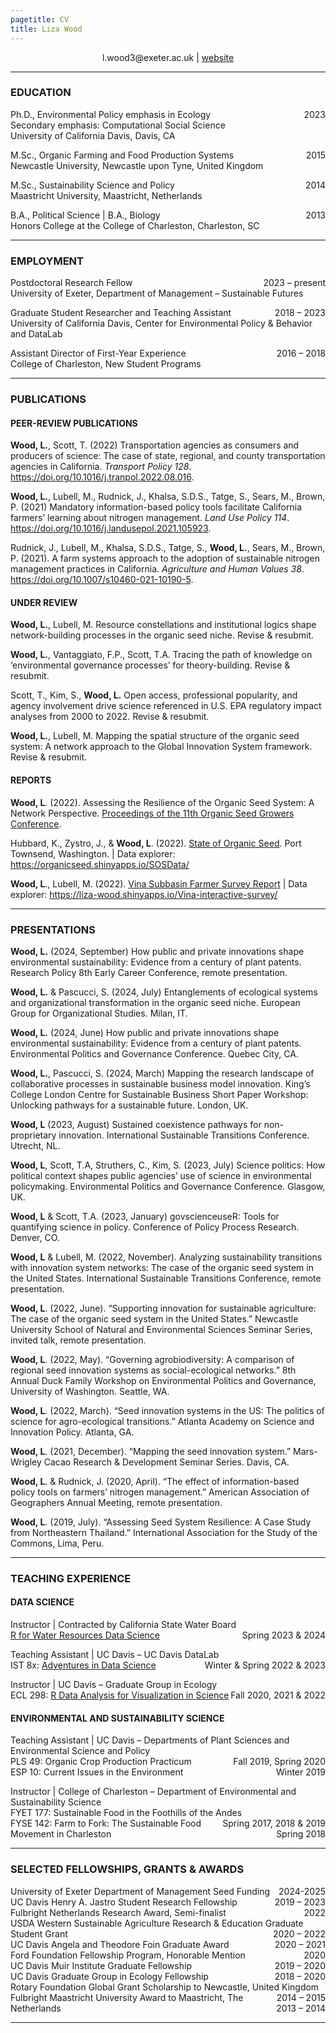 ```yaml
---
pagetitle: CV
title: Liza Wood
---
```


<style type="text/css">
h1.title, h2.subtitle, h3.subtitle {
  text-align: center;
}
</style>

<center> <i class="fa fa-envelope-square" aria-hidden="true"></i> l.wood3@exeter.ac.uk | [<i class="fa fa-globe" aria-hidden="true"></i> website](https://liza-wood.github.io/)</center>

***

### EDUCATION 

Ph.D., Environmental Policy emphasis in Ecology  <span style="float:right;">2023</span>  
Secondary emphasis: Computational Social Science  
University of California Davis, Davis, CA   

M.Sc., Organic Farming and Food Production Systems                        <span style="float:right;">2015</span>  
Newcastle University, Newcastle upon Tyne, United Kingdom   

M.Sc., Sustainability Science and Policy		            	               <span style="float:right;">2014</span>  
Maastricht University, Maastricht, Netherlands   

B.A., Political Science | B.A., Biology 		             	   	           <span style="float:right;">2013</span>  
Honors College at the College of Charleston, Charleston, SC  

***  

### EMPLOYMENT  

Postdoctoral Research Fellow <span style="float:right;">2023 – present</span>   
University of Exeter, Department of Management -- Sustainable Futures  

Graduate Student Researcher and Teaching Assistant <span style="float:right;">2018 – 2023</span>   
University of California Davis, Center for Environmental Policy & Behavior and DataLab

Assistant Director of First-Year Experience <span style="float:right;">2016 – 2018</span>    
College of Charleston, New Student Programs  

***

### PUBLICATIONS

#### PEER-REVIEW PUBLICATIONS  

**Wood, L.**, Scott, T. (2022) Transportation agencies as consumers and producers of science: The case of state, regional, and county transportation agencies in California. *Transport Policy 128*. [https://doi.org/10.1016/j.tranpol.2022.08.016](https://doi.org/10.1016/j.tranpol.2022.08.016).   

**Wood, L.**, Lubell, M., Rudnick, J., Khalsa, S.D.S., Tatge, S., Sears, M., Brown, P. (2021) Mandatory information-based policy tools facilitate California farmers’ learning about nitrogen management. *Land Use Policy 114*. [https://doi.org/10.1016/j.landusepol.2021.105923](https://doi.org/10.1016/j.landusepol.2021.105923).    

Rudnick, J., Lubell, M., Khalsa, S.D.S., Tatge, S., **Wood, L.**, Sears, M., Brown, P. (2021). A farm systems approach to the adoption of sustainable nitrogen management practices in California. *Agriculture and Human Values 38*. [https://doi.org/10.1007/s10460-021-10190-5](https://doi.org/10.1007/s10460-021-10190-5).  

#### UNDER REVIEW  

**Wood, L.**, Lubell, M. Resource constellations and institutional logics shape network-building processes in the organic seed niche. Revise & resubmit.  

**Wood, L.**, Vantaggiato, F.P., Scott, T.A. Tracing the path of knowledge on ‘environmental governance processes’ for theory-building. Revise & resubmit.  

Scott, T., Kim, S., **Wood, L.** Open access, professional popularity, and agency involvement drive science referenced in U.S. EPA regulatory impact analyses from 2000 to 2022. Revise & resubmit.

**Wood, L.**, Lubell, M. Mapping the spatial structure of the organic seed system: A network approach to the Global Innovation System framework. Revise & resubmit.

<!---

#### IN PREPARATION   

**Wood, L.**, Hubbard, K., Zystro, J. Compliance within regulatory gray areas: The case of the organic seed standard. 

**Wood, L.** How public and private innovations shape environmental sustainability: Evidence from a century of plant patents. 

**Wood, L.**, Struthers, C., Scott, T.A., Kim, S. Science politics: How political context shapes public agencies’ use of science in environmental policymaking.  


**Wood, L.**, Pascucci, S. Entanglements of ecological systems and organizational transformation in the organic seed niche.  

van denBroek, O.M, **Wood, L.**, Moon, J. Knudsen, J. Organizing cross-sector partnerships: Towards a network governance model. 

---> 

#### REPORTS         

**Wood, L**. (2022). Assessing the Resilience of the Organic Seed System: A Network Perspective. [Proceedings of the 11th Organic Seed Growers Conference](https://seedalliance.org/wp-content/uploads/2022/03/2022-OSGC-Proceedings-Final.pdf).

Hubbard, K., Zystro, J., & **Wood, L**. (2022). [State of Organic Seed](https://stateoforganicseed.org/state-of-organic-seed-2022/). Port Townsend, Washington. \| Data explorer: <https://organicseed.shinyapps.io/SOSData/>

**Wood, L**., Lubell, M. (2022). [Vina Subbasin Farmer Survey Report](https://www.buttecounty.net/DocumentCenter/View/5316/Agricultural-Irrigation-Efficiency-Study-Report-PDF) \| Data explorer: <https://liza-wood.shinyapps.io/Vina-interactive-survey/>

***

### PRESENTATIONS  

**Wood, L.** (2024, September) How public and private innovations shape environmental sustainability: Evidence from a century of plant patents. Research Policy 8th Early Career Conference, remote presentation. 

**Wood, L.** & Pascucci, S. (2024, July) Entanglements of ecological systems and organizational transformation in the organic seed niche. European Group for Organizational Studies. Milan, IT. 

**Wood, L.** (2024, June) How public and private innovations shape environmental sustainability: Evidence from a century of plant patents. Environmental Politics and Governance Conference. Quebec City, CA. 

**Wood, L.**, Pascucci, S. (2024, March) Mapping the research landscape of collaborative processes in sustainable business model innovation. King's College London Centre for Sustainable Business Short Paper Workshop: Unlocking pathways for a sustainable future. London, UK.  

**Wood, L** (2023, August) Sustained coexistence pathways for non-proprietary innovation. International Sustainable Transitions Conference. Utrecht, NL.   

**Wood, L**, Scott, T.A, Struthers, C., Kim, S. (2023, July) Science politics: How political context shapes public agencies’ use of science in environmental policymaking. Environmental Politics and Governance Conference. Glasgow, UK.   

**Wood, L** & Scott, T.A. (2023, January) govscienceuseR: Tools for quantifying science in policy. Conference of Policy Process Research. Denver, CO.  

**Wood, L** & Lubell, M. (2022, November). Analyzing sustainability transitions with innovation system networks: The case of the organic seed system in the United States. International Sustainable Transitions Conference, remote presentation.  

**Wood, L**. (2022, June). “Supporting innovation for sustainable agriculture: The case of the organic seed system in the United States.” Newcastle University School of Natural and Environmental Sciences Seminar Series, invited talk, remote presentation.  

**Wood, L**. (2022, May). “Governing agrobiodiversity: A comparison of regional seed innovation systems as social-ecological networks.” 8th Annual Duck Family Workshop on Environmental Politics and Governance, University of Washington. Seattle, WA.     

**Wood, L**. (2022, March). “Seed innovation systems in the US: The politics of science for  agro-ecological transitions.” Atlanta Academy on Science and Innovation Policy. Atlanta, GA.    

**Wood, L**. (2021, December). “Mapping the seed innovation system.” Mars-Wrigley Cacao Research &  Development Seminar Series. Davis, CA.  

**Wood, L**. & Rudnick, J. (2020, April). “The effect of information-based policy tools on farmers’ nitrogen management.” American Association of Geographers Annual Meeting, remote presentation.    

**Wood, L**. (2019, July). “Assessing Seed System Resilience: A Case Study from Northeastern Thailand.” International Association for the Study of the Commons, Lima, Peru.  

***

### TEACHING EXPERIENCE   

#### DATA SCIENCE   

Instructor |  Contracted by California State Water Board   
  [R for Water Resources Data Science](https://www.r4wrds.com/) <span style="float:right;">Spring 2023 & 2024</span>  
  
Teaching Assistant | UC Davis -- UC Davis DataLab   
  IST 8x: [Adventures in Data Science](https://ucdavisdatalab.github.io/adventures_in_data_science/) <span style="float:right;">Winter & Spring 2022 & 2023</span>   
  
Instructor |  UC Davis -- Graduate Group in Ecology  
  ECL 298: [R Data Analysis for Visualization in Science](https://gge-ucd.github.io/R-DAVIS/) <span style="float:right;">Fall 2020, 2021 & 2022</span>    


#### ENVIRONMENTAL AND SUSTAINABILITY SCIENCE  

Teaching Assistant | UC Davis -- Departments of Plant Sciences and Environmental Science and Policy  
  PLS 49: Organic Crop Production Practicum <span style="float:right;">Fall 2019, Spring 2020</span>   
  ESP 10: Current Issues in the Environment <span style="float:right;">Winter 2019</span>  

Instructor |  College of Charleston -- Department of Environmental and Sustainability Science  
  FYET 177: Sustainable Food in the Foothills of the Andes <span style="float:right;">Spring 2017, 2018 & 2019</span>      
  FYSE 142: Farm to Fork: The Sustainable Food Movement in Charleston <span style="float:right;">Spring 2018</span>    

***

### SELECTED FELLOWSHIPS, GRANTS & AWARDS  
University of Exeter Department of Management Seed Funding  <span style="float:right;"> 2024-2025</span>  
UC Davis Henry A. Jastro Student Research Fellowship  <span style="float:right;"> 2019 – 2023</span>  
Fulbright Netherlands Research Award, Semi-finalist   <span style="float:right;"> 2022</span>   
USDA Western Sustainable Agriculture Research & Education Graduate Student Grant  <span style="float:right;"> 2020 – 2022</span>    
UC Davis Angela and Theodore Foin Graduate Award  <span style="float:right;"> 2020 – 2021</span>     
Ford Foundation Fellowship Program, Honorable Mention <span style="float:right;"> 2020</span>    
UC Davis Muir Institute Graduate Fellowship   <span style="float:right;"> 2019 – 2020</span>    
UC Davis Graduate Group in Ecology Fellowship  <span style="float:right;"> 2018 – 2020</span>      
Rotary Foundation Global Grant Scholarship to Newcastle, United Kingdom  <span style="float:right;"> 2014 – 2015</span>      
Fulbright Maastricht University Award to Maastricht, The Netherlands  <span style="float:right;"> 2013 – 2014</span>     

***

<!-- Google tag (gtag.js) -->
<script async src="https://www.googletagmanager.com/gtag/js?id=G-HJX1JG1FCV"></script>
<script>
  window.dataLayer = window.dataLayer || [];
  function gtag(){dataLayer.push(arguments);}
  gtag('js', new Date());

  gtag('config', 'G-HJX1JG1FCV');
</script>

